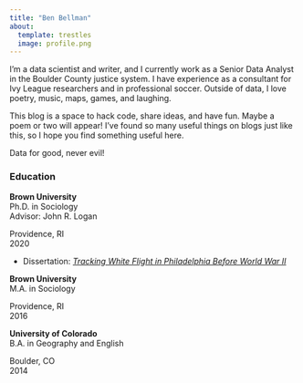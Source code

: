 ```yaml
---
title: "Ben Bellman"
about:
  template: trestles
  image: profile.png
---
```


I'm a data scientist and writer, and I currently work as a Senior Data Analyst in the Boulder County justice system. I have experience as a consultant for Ivy League researchers and in professional soccer. Outside of data, I love poetry, music, maps, games, and laughing.

This blog is a space to hack code, share ideas, and have fun. Maybe a poem or two will appear! I've found so many useful things on blogs just like this, so I hope you find something useful here.

Data for good, never evil!

### Education

::: {.d-flex .justify-content-between}
<div>

**Brown University**\
Ph.D. in Sociology\
Advisor: John R. Logan

</div>

::: text-end
Providence, RI\
2020
:::
:::

-   Dissertation: [*Tracking White Flight in Philadelphia Before World War II*](https://repository.library.brown.edu/studio/item/bdr:1129230/)

::: {.d-flex .justify-content-between}
<div>

**Brown University**\
M.A. in Sociology\

</div>

::: text-end
Providence, RI\
2016
:::
:::

::: {.d-flex .justify-content-between}
<div>

**University of Colorado**\
B.A. in Geography and English

</div>

::: text-end
Boulder, CO\
2014
:::
:::
